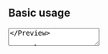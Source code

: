 
## Basic usage

<Preview>
  <TextArea className="w-[360px]" placeholder="Describe your expense" />
</Preview>

```tsx
const [value, setValue] = useState("");

return (
  <TextArea
    placeholder="Describe your expense"
    value={value}
    onChange={(event) => {
      setValue(event.target.value);
    }}
  />
);
```

## Size

The `rows` prop allows you to specify how many rows the textarea should have. Its default value is 3.

<Preview>
  <TextArea
    className="w-[360px]"
    placeholder="Describe your expense"
    rows={10}
  />
</Preview>

```tsx
<TextArea rows={10} />
```

<Callout variant="info" title="Autosize TextArea">
  For browsers compatible with the field-sizing property, the height of the
  TextArea is determined by its content rather than the specified number of
  rows. It means that the prop `rows` has no impact. The TextArea's minimum
  height is set to 3 rows while the maximum height is set to 400px. Should the
  content exceed 3 rows, the TextArea will dynamically adjust its height based
  on the content.
</Callout>

## Accessibility

Adheres to the [textbox role requirements](https://www.w3.org/TR/wai-aria-1.2/#textbox).
